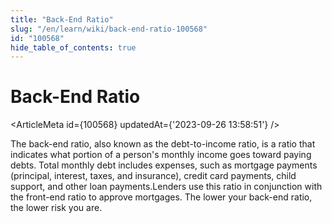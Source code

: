 ```yaml
---
title: "Back-End Ratio"
slug: "/en/learn/wiki/back-end-ratio-100568"
id: "100568"
hide_table_of_contents: true
---
```



# Back-End Ratio

<ArticleMeta id={100568} updatedAt={'2023-09-26 13:58:51'} />
<div className='border-solid border-b border-t-0 my-4 border-[var(--ifm-color-gray-300)]' />

The back-end ratio, also known as the debt-to-income ratio, is a ratio that indicates what portion of a person's monthly income goes toward paying debts. Total monthly debt includes expenses, such as mortgage payments (principal, interest, taxes, and insurance), credit card payments, child support, and other loan payments.Lenders use this ratio in conjunction with the front-end ratio to approve mortgages. The lower your back-end ratio, the lower risk you are.
